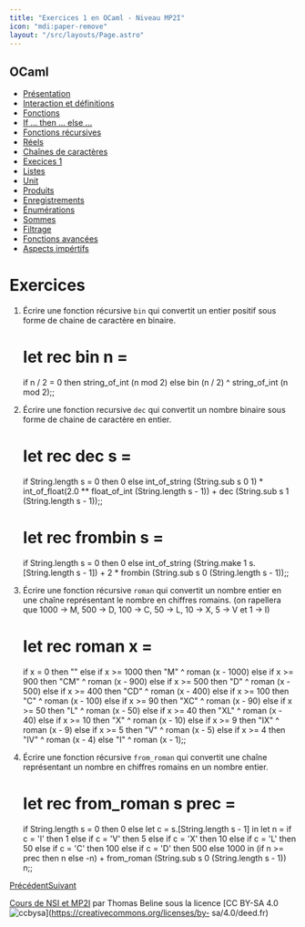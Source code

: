 ```yaml
---
title: "Exercices 1 en OCaml - Niveau MP2I"
icon: "mdi:paper-remove"
layout: "/src/layouts/Page.astro"
---
```

 
## OCaml

  - [Présentation](.)
  - [Interaction et définitions](interaction-definition)
  - [Fonctions](fonctions)
  - [If … then … else …](if-then-else)
  - [Fonctions récursives](fonctions-recursives)
  - [Réels](reels)
  - [Chaînes de caractères](string)
  - [Execices 1](exercices-1)
  - [Listes](listes)
  - [Unit](unit)
  - [Produits](produits)
  - [Enregistrements](enregistrements)
  - [Énumérations](enumerations)
  - [Sommes](sommes)
  - [Filtrage](filtrage)
  - [Fonctions avancées](fonctions-avancees)
  - [Aspects impértifs](aspects-imperatifs)

# Exercices

1. Écrire une fonction récursive `bin` qui convertit un entier positif
sous forme de chaine de caractère en binaire.

    
    
    # let rec bin n =
    if n / 2 = 0 then string_of_int (n mod 2)
    else bin (n / 2) ^ string_of_int (n mod 2);;

2. Écrire une fonction recursive `dec` qui convertit un nombre binaire
sous forme de chaine de caractère en entier.

    
    
    # let rec dec s =
    if String.length s = 0 then 0
    else int_of_string (String.sub s 0 1) * int_of_float(2.0 ** float_of_int (String.length s - 1)) + dec (String.sub s 1 (String.length s - 1));;
    
    
    # let rec frombin s =
    if String.length s = 0 then 0
    else int_of_string (String.make 1 s.[String.length s - 1]) + 2 * frombin (String.sub s 0 (String.length s - 1));;

3. Écrire une fonction récursive `roman` qui convertit un nombre entier en
une chaîne représentant le nombre en chiffres romains. (on rapellera que 1000
-> M, 500 -> D, 100 -> C, 50 -> L, 10 -> X, 5 -> V et 1 -> I)

    
    
    # let rec roman x =
    if x = 0 then ""
    else if x >= 1000 then "M" ^ roman (x - 1000)
    else if x >= 900 then "CM" ^ roman (x - 900)
    else if x >= 500 then "D" ^ roman (x - 500)
    else if x >= 400 then "CD" ^ roman (x - 400)
    else if x >= 100 then "C" ^ roman (x - 100)
    else if x >= 90 then "XC" ^ roman (x - 90)
    else if x >= 50 then "L" ^ roman (x - 50)
    else if x >= 40 then "XL" ^ roman (x - 40)
    else if x >= 10 then "X" ^ roman (x - 10)
    else if x >= 9 then "IX" ^ roman (x - 9)
    else if x >= 5 then "V" ^ roman (x - 5)
    else if x >= 4 then "IV" ^ roman (x - 4)
    else "I" ^ roman (x - 1);;

4. Écrire une fonction récursive `from_roman` qui convertit une chaîne
représentant un nombre en chiffres romains en un nombre entier.

    
    
    # let rec from_roman s prec =
    if String.length s = 0 then 0
    else
    	let c =  s.[String.length s - 1] in
    	let n =
    		if c = 'I' then 1 
    		else if c = 'V' then 5
    		else if c = 'X' then 10
    		else if c = 'L' then 50
    		else if c = 'C' then 100
    		else if c = 'D' then 500
    		else 1000
    	in (if n >= prec then n else -n) + from_roman (String.sub s 0 (String.length s - 1)) n;;

[Précédent](string)[Suivant](listes)

[Cours de NSI et MP2I](https://kxs.fr/cours/) par Thomas Beline sous la
licence [CC BY-SA 4.0
![ccbysa](//cours/ccbysa.svg)](https://creativecommons.org/licenses/by-
sa/4.0/deed.fr)

